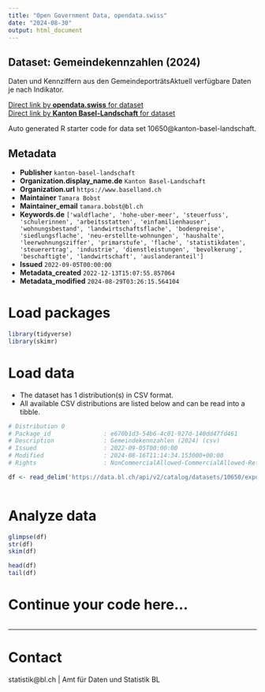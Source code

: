 ```yaml
---
title: "Open Government Data, opendata.swiss"
date: "2024-08-30"
output: html_document
---
```


## Dataset: Gemeindekennzahlen (2024)

Daten und Kennziffern aus den GemeindeporträtsAktuell verfügbare Daten je nach Indikator.

[Direct link by **opendata.swiss** for dataset](https://opendata.swiss/de/dataset/gemeindekennzahlen-2022)<br>
[Direct link by **Kanton Basel-Landschaft** for dataset](https://data.bl.ch/explore/dataset/10650/)

Auto generated R starter code for data set 10650@kanton-basel-landschaft.

## Metadata

- **Publisher** `kanton-basel-landschaft`
- **Organization.display_name.de** `Kanton Basel-Landschaft`
- **Organization.url** `https://www.baselland.ch`
- **Maintainer** `Tamara Bobst`
- **Maintainer_email** `tamara.bobst@bl.ch`
- **Keywords.de** `['waldflache', 'hohe-uber-meer', 'steuerfuss', 'schulerinnen', 'arbeitsstatten', 'einfamilienhauser', 'wohnungsbestand', 'landwirtschaftsflache', 'bodenpreise', 'siedlungsflache', 'neu-erstellte-wohnungen', 'haushalte', 'leerwohnungsziffer', 'primarstufe', 'flache', 'statistikdaten', 'steuerertrag', 'industrie', 'dienstleistungen', 'bevolkerung', 'beschaftigte', 'landwirtschaft', 'auslanderanteil']`
- **Issued** `2022-09-05T00:00:00`
- **Metadata_created** `2022-12-13T15:07:55.857064`
- **Metadata_modified** `2024-08-29T03:26:15.564104`


# Load packages

```r

library(tidyverse)
library(skimr)

```

# Load data

-   The dataset has 1 distribution(s) in CSV format.
-   All available CSV distributions are listed below and can be read into a tibble.

```r

# Distribution 0
# Package_id               : e670b1d3-54b6-4c01-927d-140dd47fd461
# Description              : Gemeindekennzahlen (2024) (csv)
# Issued                   : 2022-09-05T00:00:00
# Modified                 : 2024-08-16T11:14:34.153000+00:00
# Rights                   : NonCommercialAllowed-CommercialAllowed-ReferenceRequired

df <- read_delim('https://data.bl.ch/api/v2/catalog/datasets/10650/exports/csv?use_labels=true')



```

# Analyze data

```r

glimpse(df)
str(df)
skim(df)

head(df)
tail(df)

```

# Continue your code here...

```r

```

------------------------------------------------------------------------

# Contact

statistik@bl.ch | Amt für Daten und Statistik BL
